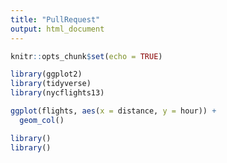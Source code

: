 ```yaml
---
title: "PullRequest"
output: html_document
---
```


```r
knitr::opts_chunk$set(echo = TRUE)
```

```r
library(ggplot2)
library(tidyverse)
library(nycflights13)
```

```r
ggplot(flights, aes(x = distance, y = hour)) +
  geom_col()
```

```r
library()
library()
```



